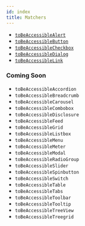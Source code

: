 ```yaml
---
id: index
title: Matchers
---
```


- [`toBeAccessibleAlert`](/matchers/alert)
- [`toBeAccessibleButton`](/matchers/button)
- [`toBeAccessibleCheckbox`](/matchers/checkbox)
- [`toBeAccessibleDialog`](/matchers/alertdialog)
- [`toBeAccessibleLink`](/matchers/link)

### Coming Soon

- `toBeAccessibleAccordion`
- `toBeAccessibleBreadcrumb`
- `toBeAccessibleCarousel`
- `toBeAccessibleCombobox`
- `toBeAccessibleDisclosure`
- `toBeAccessibleFeed`
- `toBeAccessibleGrid`
- `toBeAccessibleListbox`
- `toBeAccessibleMenu`
- `toBeAccessibleMeter`
- `toBeAccessibleModal`
- `toBeAccessibleRadioGroup`
- `toBeAccessibleSlider`
- `toBeAccessibleSpinbutton`
- `toBeAccessibleSwitch`
- `toBeAccessibleTable`
- `toBeAccessibleTabs`
- `toBeAccessibleToolbar`
- `toBeAccessibleTooltip`
- `toBeAccessibleTreeView`
- `toBeAccessibleTreegrid`
